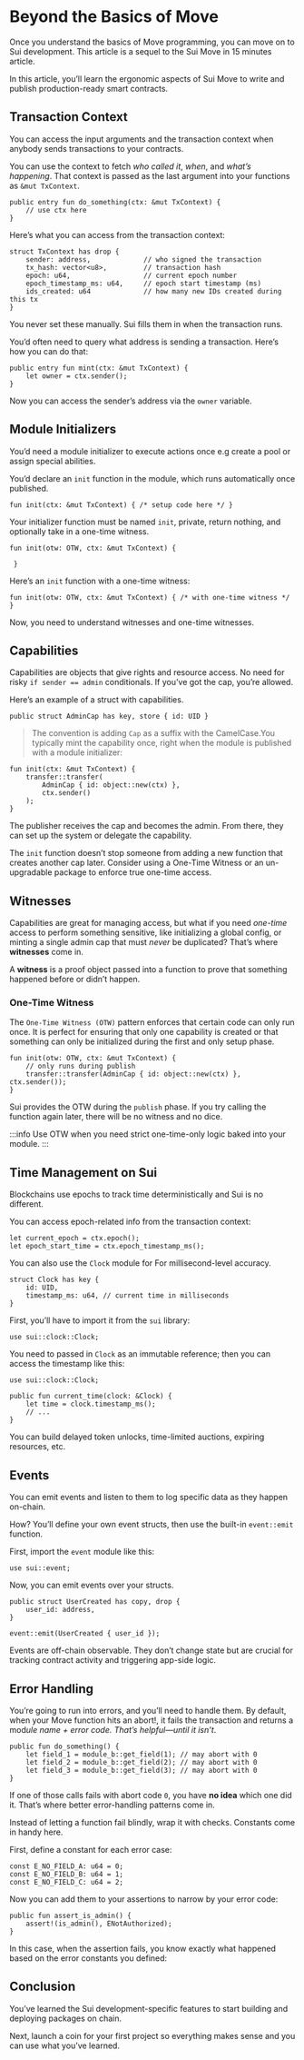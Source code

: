 # Beyond the Basics of Move

Once you understand the basics of Move programming, you can move on to Sui development. This article is a sequel to the Sui Move in 15 minutes article.

In this article, you’ll learn the ergonomic aspects of Sui Move to write and publish production-ready smart contracts.

## **Transaction Context**

You can access the input arguments and the transaction context when anybody sends transactions to your contracts.

You can use the context to fetch *who called it*, *when*, and *what’s happening*. That context is passed as the last argument into your functions as `&mut TxContext`.

```move [sui.move]
public entry fun do_something(ctx: &mut TxContext) {
    // use ctx here
}
```

Here’s what you can access from the transaction context:

```move [sui.move]
struct TxContext has drop {
    sender: address,             // who signed the transaction
    tx_hash: vector<u8>,         // transaction hash
    epoch: u64,                  // current epoch number
    epoch_timestamp_ms: u64,     // epoch start timestamp (ms)
    ids_created: u64             // how many new IDs created during this tx
}
```

You never set these manually. Sui fills them in when the transaction runs.

You’d often need to query what address is sending a transaction. Here’s how you can do that:

```move [sui.move]
public entry fun mint(ctx: &mut TxContext) {
    let owner = ctx.sender();
}
```

Now you can access the sender’s address via the `owner` variable.

## Module Initializers

You’d need a module initializer to execute actions once e.g create a pool or assign special abilities.

You’d declare an `init` function in the module, which runs automatically once published.

```move [sui.move]
fun init(ctx: &mut TxContext) { /* setup code here */ }
```

Your initializer function must be named `init`, private, return nothing, and optionally take in a one-time witness.

```move [sui.move]
fun init(otw: OTW, ctx: &mut TxContext) {

 }
```

Here’s an `init` function with a one-time witness:

```move [sui.move]
fun init(otw: OTW, ctx: &mut TxContext) { /* with one-time witness */ }

```

Now, you need to understand witnesses and one-time witnesses.

## **Capabilities**

Capabilities are objects that give rights and resource access. No need for risky `if sender == admin` conditionals. If you’ve got the cap, you’re allowed.

Here’s an example of a struct with capabilities.

```move [sui.move]
public struct AdminCap has key, store { id: UID }
```

> The convention is adding `Cap` as a suffix with the CamelCase.You typically mint the capability once, right when the module is published with a module initializer:

```move [sui.move]
fun init(ctx: &mut TxContext) {
    transfer::transfer(
        AdminCap { id: object::new(ctx) },
        ctx.sender()
    );
}
```

The publisher receives the cap and becomes the admin. From there, they can set up the system or delegate the capability.

The `init` function doesn’t stop someone from adding a new function that creates another cap later. Consider using a One-Time Witness or an un-upgradable package to enforce true one-time access.

## **Witnesses**

Capabilities are great for managing access, but what if you need *one-time* access to perform something sensitive, like initializing a global config, or minting a single admin cap that must *never* be duplicated? That’s where **witnesses** come in.

A **witness** is a proof object passed into a function to prove that something happened before or didn’t happen.

### **One-Time Witness**

The `One-Time Witness (OTW)` pattern enforces that certain code can only run once. It is perfect for ensuring that only one capability is created or that something can only be initialized during the first and only setup phase.

```move [sui.move]
fun init(otw: OTW, ctx: &mut TxContext) {
    // only runs during publish
    transfer::transfer(AdminCap { id: object::new(ctx) }, ctx.sender());
}
```

Sui provides the OTW during the `publish` phase. If you try calling the function again later, there will be no witness and no dice.


:::info
Use OTW when you need strict one-time-only logic baked into your module.
:::

## Time Management on Sui
Blockchains use epochs to track time deterministically and Sui is no different.

You can access epoch-related info from the transaction context:

```move [sui.move]
let current_epoch = ctx.epoch();
let epoch_start_time = ctx.epoch_timestamp_ms();
```

You can also use the `Clock` module for For millisecond-level accuracy.

```move [sui.move]
struct Clock has key {
    id: UID,
    timestamp_ms: u64, // current time in milliseconds
}
```

First, you’ll have to import it from the `sui` library:

```move [sui.move]
use sui::clock::Clock;
```

You need to passed in `Clock`  as an immutable reference; then you can access the timestamp like this:

```move [sui.move]
use sui::clock::Clock;

public fun current_time(clock: &Clock) {
    let time = clock.timestamp_ms();
    // ...
}
```

You can build delayed token unlocks, time-limited auctions, expiring resources, etc.

## Events

You can emit events and listen to them to log specific data as they happen on-chain.

How? You’ll define your own event structs, then use the built-in `event::emit` function.

First, import the `event` module like this:

```move [sui.move]
use sui::event;
```

Now, you can emit events over your structs.

```move [sui.move]
public struct UserCreated has copy, drop {
    user_id: address,
}

event::emit(UserCreated { user_id });
```

Events are off-chain observable. They don’t change state but are crucial for tracking contract activity and triggering app-side logic.

## Error Handling

You’re going to run into errors, and you’ll need to handle them. By default, when your Move function hits an abort!, it fails the transaction and returns a mod*ule name + error code. That’s helpful—until it isn’t*.

```move [sui.move]
public fun do_something() {
    let field_1 = module_b::get_field(1); // may abort with 0
    let field_2 = module_b::get_field(2); // may abort with 0
    let field_3 = module_b::get_field(3); // may abort with 0
}
```

If one of those calls fails with abort code `0`, you have **no idea** which one did it. That’s where better error-handling patterns come in.

Instead of letting a function fail blindly, wrap it with checks. Constants come in handy here.

First, define a constant for each error case:

```move [sui.move]
const E_NO_FIELD_A: u64 = 0;
const E_NO_FIELD_B: u64 = 1;
const E_NO_FIELD_C: u64 = 2;
```

Now you can add them to your assertions to narrow by your  error code:

```move [sui.move]
public fun assert_is_admin() {
    assert!(is_admin(), ENotAuthorized);
}
```

In this case, when the assertion fails, you know exactly what happened based on the error constants you defined:



## Conclusion

You’ve learned the Sui development-specific features to start building and deploying packages on chain.

Next, launch a coin for your first project so everything makes sense and you can use what you’ve learned.